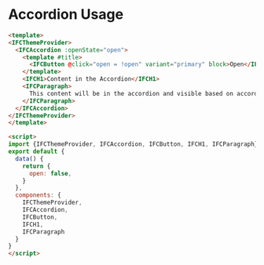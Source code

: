
<Meta title="Presentational Components/Layout/Accordion/Usage" />

# Accordion Usage

```html
<template>
<IFCThemeProvider>
  <IFCAccordion :openState="open">
    <template #title>
      <IFCButton @click="open = !open" variant="primary" block>Open</IFCButton>
    </template>
    <IFCH1>Content in the Accordion</IFCH1>
    <IFCParagraph>
      This content will be in the accordion and visible based on accordion toggle state
    </IFCParagraph>
  </IFCAccordion>
</IFCThemeProvider>
</template>

<script>
import {IFCThemeProvider, IFCAccordion, IFCButton, IFCH1, IFCParagraph} from '@nasic/component-library/build/index';
export default {
  data() {
    return {
      open: false,
    }
  },
  components: {
    IFCThemeProvider,
    IFCAccordion,
    IFCButton,
    IFCH1,
    IFCParagraph
  }
}
</script>
```